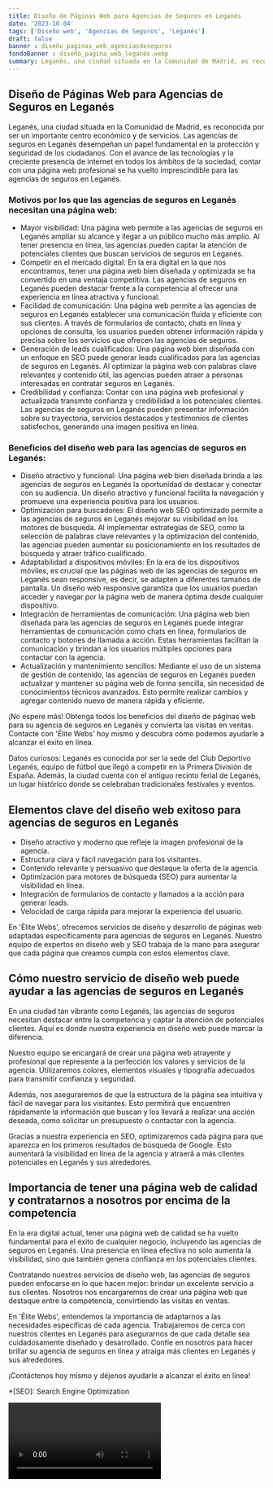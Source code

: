 ```yaml
---
title: Diseño de Páginas Web para Agencias de Seguros en Leganés
date: '2023-10-04'
tags: ['Diseño web', 'Agencias de Seguros', 'Leganés']
draft: false
banner : diseño_paginas_web_agenciasdeseguros
fondoBanner : diseño_pagina_web_leganés.webp
summary: Leganés, una ciudad situada en la Comunidad de Madrid, es reconocida por ser un importante centro económico y de servicios. Las agencias de seguros en Leganés desempeñan un papel fundamental en la protección y seguridad de los ciudadanos. Con el avance de las tecnologías y la creciente presencia de internet en todos los ámbitos de la sociedad, contar con una página web profesional se ha vuelto imprescindible para las agencias de seguros en Leganés.
---
```


## Diseño de Páginas Web para Agencias de Seguros en Leganés

Leganés, una ciudad situada en la Comunidad de Madrid, es reconocida por ser un importante centro económico y de servicios. Las agencias de seguros en Leganés desempeñan un papel fundamental en la protección y seguridad de los ciudadanos. Con el avance de las tecnologías y la creciente presencia de internet en todos los ámbitos de la sociedad, contar con una página web profesional se ha vuelto imprescindible para las agencias de seguros en Leganés.

### Motivos por los que las agencias de seguros en Leganés necesitan una página web:
- Mayor visibilidad: Una página web permite a las agencias de seguros en Leganés ampliar su alcance y llegar a un público mucho más amplio. Al tener presencia en línea, las agencias pueden captar la atención de potenciales clientes que buscan servicios de seguros en Leganés.
- Competir en el mercado digital: En la era digital en la que nos encontramos, tener una página web bien diseñada y optimizada se ha convertido en una ventaja competitiva. Las agencias de seguros en Leganés pueden destacar frente a la competencia al ofrecer una experiencia en línea atractiva y funcional.
- Facilidad de comunicación: Una página web permite a las agencias de seguros en Leganés establecer una comunicación fluida y eficiente con sus clientes. A través de formularios de contacto, chats en línea y opciones de consulta, los usuarios pueden obtener información rápida y precisa sobre los servicios que ofrecen las agencias de seguros.
- Generación de leads cualificados: Una página web bien diseñada con un enfoque en SEO puede generar leads cualificados para las agencias de seguros en Leganés. Al optimizar la página web con palabras clave relevantes y contenido útil, las agencias pueden atraer a personas interesadas en contratar seguros en Leganés.
- Credibilidad y confianza: Contar con una página web profesional y actualizada transmite confianza y credibilidad a los potenciales clientes. Las agencias de seguros en Leganés pueden presentar información sobre su trayectoria, servicios destacados y testimonios de clientes satisfechos, generando una imagen positiva en línea.

### Beneficios del diseño web para las agencias de seguros en Leganés:
- Diseño atractivo y funcional: Una página web bien diseñada brinda a las agencias de seguros en Leganés la oportunidad de destacar y conectar con su audiencia. Un diseño atractivo y funcional facilita la navegación y promueve una experiencia positiva para los usuarios.
- Optimización para buscadores: El diseño web SEO optimizado permite a las agencias de seguros en Leganés mejorar su visibilidad en los motores de búsqueda. Al implementar estrategias de SEO, como la selección de palabras clave relevantes y la optimización del contenido, las agencias pueden aumentar su posicionamiento en los resultados de búsqueda y atraer tráfico cualificado.
- Adaptabilidad a dispositivos móviles: En la era de los dispositivos móviles, es crucial que las páginas web de las agencias de seguros en Leganés sean responsive, es decir, se adapten a diferentes tamaños de pantalla. Un diseño web responsive garantiza que los usuarios puedan acceder y navegar por la página web de manera óptima desde cualquier dispositivo.
- Integración de herramientas de comunicación: Una página web bien diseñada para las agencias de seguros en Leganés puede integrar herramientas de comunicación como chats en línea, formularios de contacto y botones de llamada a acción. Estas herramientas facilitan la comunicación y brindan a los usuarios múltiples opciones para contactar con la agencia.
- Actualización y mantenimiento sencillos: Mediante el uso de un sistema de gestión de contenido, las agencias de seguros en Leganés pueden actualizar y mantener su página web de forma sencilla, sin necesidad de conocimientos técnicos avanzados. Esto permite realizar cambios y agregar contenido nuevo de manera rápida y eficiente.

¡No espere más! Obtenga todos los beneficios del diseño de páginas web para su agencia de seguros en Leganés y convierta las visitas en ventas. Contacte con 'Élite Webs' hoy mismo y descubra cómo podemos ayudarle a alcanzar el éxito en línea.

Datos curiosos: Leganés es conocida por ser la sede del Club Deportivo Leganés, equipo de fútbol que llegó a competir en la Primera División de España. Además, la ciudad cuenta con el antiguo recinto ferial de Leganés, un lugar histórico donde se celebraban tradicionales festivales y eventos.

<GifSeo />

<Cta />

## Elementos clave del diseño web exitoso para agencias de seguros en Leganés

- Diseño atractivo y moderno que refleje la imagen profesional de la agencia.
- Estructura clara y fácil navegación para los visitantes.
- Contenido relevante y persuasivo que destaque la oferta de la agencia.
- Optimización para motores de búsqueda (SEO) para aumentar la visibilidad en línea.
- Integración de formularios de contacto y llamados a la acción para generar leads.
- Velocidad de carga rápida para mejorar la experiencia del usuario.

En 'Élite Webs', ofrecemos servicios de diseño y desarrollo de páginas web adaptadas específicamente para agencias de seguros en Leganés. Nuestro equipo de expertos en diseño web y SEO trabaja de la mano para asegurar que cada página que creamos cumpla con estos elementos clave.

## Cómo nuestro servicio de diseño web puede ayudar a las agencias de seguros en Leganés

En una ciudad tan vibrante como Leganés, las agencias de seguros necesitan destacar entre la competencia y captar la atención de potenciales clientes. Aquí es donde nuestra experiencia en diseño web puede marcar la diferencia.

Nuestro equipo se encargará de crear una página web atrayente y profesional que represente a la perfección los valores y servicios de la agencia. Utilizaremos colores, elementos visuales y tipografía adecuados para transmitir confianza y seguridad.

Además, nos aseguraremos de que la estructura de la página sea intuitiva y fácil de navegar para los visitantes. Esto permitirá que encuentren rápidamente la información que buscan y los llevará a realizar una acción deseada, como solicitar un presupuesto o contactar con la agencia.

Gracias a nuestra experiencia en SEO, optimizaremos cada página para que aparezca en los primeros resultados de búsqueda de Google. Esto aumentará la visibilidad en línea de la agencia y atraerá a más clientes potenciales en Leganés y sus alrededores.

## Importancia de tener una página web de calidad y contratarnos a nosotros por encima de la competencia

En la era digital actual, tener una página web de calidad se ha vuelto fundamental para el éxito de cualquier negocio, incluyendo las agencias de seguros en Leganés. Una presencia en línea efectiva no solo aumenta la visibilidad, sino que también genera confianza en los potenciales clientes.

Contratando nuestros servicios de diseño web, las agencias de seguros pueden enfocarse en lo que hacen mejor: brindar un excelente servicio a sus clientes. Nosotros nos encargaremos de crear una página web que destaque entre la competencia, convirtiendo las visitas en ventas.

En 'Élite Webs', entendemos la importancia de adaptarnos a las necesidades específicas de cada agencia. Trabajaremos de cerca con nuestros clientes en Leganés para asegurarnos de que cada detalle sea cuidadosamente diseñado y desarrollado. Confíe en nosotros para hacer brillar su agencia de seguros en línea y atraiga más clientes en Leganés y sus alrededores.

¡Contáctenos hoy mismo y déjenos ayudarle a alcanzar el éxito en línea!

*[SEO]: Search Engine Optimization

<Video />

<CtaBot job='Agencias de Seguros' city='Leganés'/>

<Gmaps query='Leganés+españa+maps' />